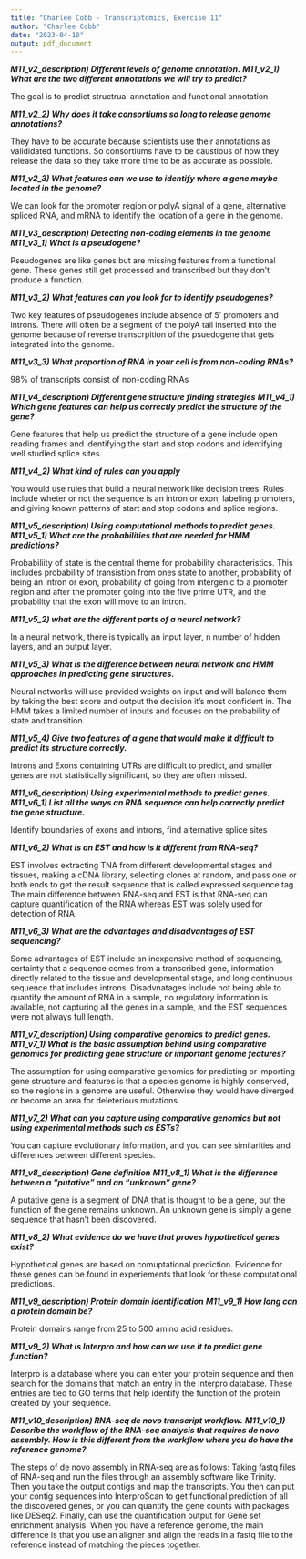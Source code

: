 ---
title: "Charlee Cobb - Transcriptomics, Exercise 11"
author: "Charlee Cobb"
date: "2023-04-10"
output: pdf_document
---
***M11_v2_description) Different levels of genome annotation.***
***M11_v2_1) What are the two different annotations we will try to predict?***

The goal is to predict structrual annotation and functional annotation


***M11_v2_2) Why does it take consortiums so long to release genome annotations?***


They have to be accurate because scientists use their annotations as valididated
functions. So consortiums have to be caustious of how they release the data
so they take more time to be as accurate as possible.


***M11_v2_3) What features can we use to identify where a gene maybe located in the genome?***

 
We can look for the promoter region or polyA signal of a gene, alternative spliced
RNA, and mRNA to identify the location of a gene in the genome.
 



***M11_v3_description) Detecting non-coding elements in the genome***
***M11_v3_1) What is a pseudogene?***


Pseudogenes are like genes but are missing features from a functional gene. These
genes still get processed and transcribed but they don't produce a function.


***M11_v3_2) What features can you look for to identify pseudogenes?***


Two key features of pseudogenes include absence of 5' promoters and introns. There
will often be a segment of the polyA tail inserted into the genome because of
reverse transcrpition of the psuedogene that gets integrated into the genome.


***M11_v3_3) What proportion of RNA in your cell is from non-coding RNAs?***


98% of transcripts consist of non-coding RNAs

 


***M11_v4_description) Different gene structure finding strategies***
***M11_v4_1) Which gene features can help us correctly predict the structure of the gene?***


Gene features that help us predict the structure of a gene include open reading
frames and identifying the start and stop codons and identifying well studied splice
sites.


***M11_v4_2) What kind of rules can you apply***


You would use rules that build a neural network like decision trees. Rules include
wheter or not the sequence is an intron or exon, labeling promoters, and giving
known patterns of start and stop codons and splice regions.
 

 


***M11_v5_description) Using computational methods to predict genes.***
***M11_v5_1) What are the probabilities that are needed for HMM predictions?***


Probabiliity of state is the central theme for probability characteristics. This
includes probability of transistion from ones state to another, probability of 
being an intron or exon, probability of going from intergenic to a promoter 
region and after the promoter going into the five prime UTR, and the probability that 
the exon will move to an intron.


***M11_v5_2) what are the different parts of a neural network?***


In a neural network, there is typically an input layer, n number of hidden layers,
and an output layer.


***M11_v5_3) What is the difference between neural network and HMM approaches in predicting gene structures.***


Neural networks will use provided weights on input and will balance them by 
taking the best score and output the decision it's most confident in. The HMM 
takes a limited number of inputs and focuses on the probability of state and 
transition.


***M11_v5_4) Give two features of a gene that would make it difficult to predict its structure correctly.***

 
Introns and Exons containing UTRs are difficult to predict, and smaller genes are 
not statistically significant, so they are often missed.
 




***M11_v6_description) Using experimental methods to predict genes.***
***M11_v6_1) List all the ways an RNA sequence can help correctly predict the gene structure.***


Identify boundaries of exons and introns, find alternative splice sites


***M11_v6_2) What is an EST and how is it different from RNA-seq?***


EST involves extracting TNA from different developmental stages and tissues, making
a cDNA library, selecting clones at random, and pass one or both ends to get the 
result sequence that is called expressed sequence tag. The main difference between
RNA-seq and EST is that RNA-seq can capture quantification of the RNA whereas EST
was solely used for detection of RNA.


***M11_v6_3) What are the advantages and disadvantages of EST sequencing?***


Some advantages of EST include an inexpensive method of sequencing, certainty 
that a sequence comes from a transcribed gene, information directly related to 
the tissue and developmental stage, and long continuous sequence that includes 
introns. Disadvnatages include not being able to quantify the amount of RNA in 
a sample, no regulatory information is available, not capturing all the genes
in a sample, and the EST sequences were not always full length. 
 

 


***M11_v7_description) Using comparative genomics to predict genes.***
***M11_v7_1) What is the basic assumption behind using comparative genomics for predicting gene structure or important genome features?***


The assumption for using comparative genomics for predicting or importing gene 
structure and features is that a species genome is highly conserved, so the regions
in a genome are useful. Otherwise they would have diverged or become an area for
deleterious mutations. 


***M11_v7_2) What can you capture using comparative genomics but not using experimental methods such as ESTs?***

 
You can capture evolutionary information, and you can see similarities and differences
between different species.




***M11_v8_description) Gene definition***
***M11_v8_1) What is the difference between a “putative” and an “unknown” gene?***


A putative gene is a segment of DNA that is thought to be a gene, but the function
of the gene remains unknown. An unknown gene is simply a gene sequence that hasn't
been discovered.


***M11_v8_2) What evidence do we have that proves hypothetical genes exist?***

 
Hypothetical genes are based on comuptational prediction. Evidence for these genes
can be found in experiements that look for these computational predictions.





***M11_v9_description) Protein domain identification***
***M11_v9_1) How long can a protein domain be?***


Protein domains range from 25 to 500 amino acid residues.


***M11_v9_2) What is Interpro and how can we use it to predict gene function?***

 
 Interpro is a database where you can enter your protein sequence and then search
 for the domains that match an entry in the Interpro database. These entries are
 tied to GO terms that help identify the function of the protein created by your
 sequence. 

 


***M11_v10_description) RNA-seq de novo transcript workflow.***
***M11_v10_1) Describe the workflow of the RNA-seq analysis that requires de novo assembly. How is this different from the workflow where you do have the reference genome?***


The steps of de novo assembly in RNA-seq are as follows: Taking fastq files of 
RNA-seq and run the files through an assembly software like Trinity. Then you take
the output contigs and map the transcripts. You then can put your contig sequences
into InterproScan to get functional prediction of all the discovered genes, or you 
can quantify the gene counts with packages like DESeq2. Finally, can use the quantification
output for Gene set enrichment analysis. When you have a reference genome, the main
difference is that you use an aligner and align the reads in a fastq file to the reference 
instead of matching the pieces together. 